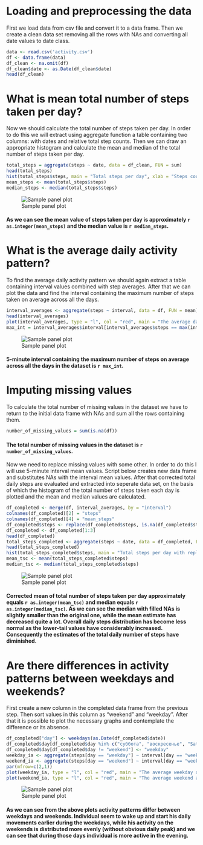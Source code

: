 # Loading and preprocessing the data

First we load data from csv file and convert it to a data frame. Then we create a clean data set removing all the rows with NAs and converting all date values to date class.

```r
data <- read.csv('activity.csv')
df <- data.frame(data)
df_clean <- na.omit(df)
df_clean$date <- as.Date(df_clean$date)
head(df_clean)
```

# What is mean total number of steps taken per day?

Now we should calculate the total number of steps taken per day. In order to do this we will extract using aggregate function a table containing two columns: with dates and relative total step counts. Then we can draw an appropriate histogram and calculate the mean and median of the total number of steps taken per day.

```r
total_steps = aggregate(steps ~ date, data = df_clean, FUN = sum)
head(total_steps)
hist(total_steps$steps, main = "Total steps per day", xlab = "Steps count", col = "red")
mean_steps <- mean(total_steps$steps)
median_steps <- median(total_steps$steps)
```

![Sample panel plot](instructions_fig/1.png)

#### As we can see the mean value of steps taken per day is approximately `r as.integer(mean_steps)` and the median value is `r median_steps`.

# What is the average daily activity pattern?

To find the average daily activity pattern we should again extract a table containing interval values combined with step averages. After that we can plot the data and find the interval containing the maximum number of steps taken on average across all the days.

```r
interval_averages <- aggregate(steps ~ interval, data = df, FUN = mean)
head(interval_averages)
plot(interval_averages, type = "l", col = "red", main = "The average daily activity pattern", xlab = "5-minute interavals", ylab = "Average steps")
max_int = interval_averages$interval[interval_averages$steps == max(interval_averages$steps)]
```

![Sample panel plot](instructions_fig/2.png)

#### 5-minute interval containing the maximum number of steps on average across all the days in the dataset is ```r max_int```.

# Imputing missing values

To calculate the total number of missing values in the dataset we have to return to the initial data frame with NAs and sum all the rows containing them.

```r
number_of_missing_values = sum(is.na(df))
```

#### The total number of missing values in the dataset is `r number_of_missing_values`.

Now we need to replace missing values with some other. In order to do this I will use 5-minute interval mean values. Script below creates new data frame and substitutes NAs with the interval mean values. After that corrected total daily steps are evaluated and extracted into seperate data set, on the basis of which the histogram of the total number of steps taken each day is plotted and the mean and median values are calculated.

```r
df_completed <- merge(df, interval_averages, by = "interval")
colnames(df_completed)[2] = "steps"
colnames(df_completed)[4] = "mean_steps"
df_completed$steps <- replace(df_completed$steps, is.na(df_completed$steps), df_completed$mean_steps)
df_completed <- df_completed[1:3]
head(df_completed)
total_steps_completed <- aggregate(steps ~ date, data = df_completed, FUN = sum)
head(total_steps_completed)
hist(total_steps_completed$steps, main = "Total steps per day with replaced missing values", xlab = "Steps count", col = "red")
mean_tsc <- mean(total_steps_completed$steps)
median_tsc <- median(total_steps_completed$steps)
```

![Sample panel plot](instructions_fig/3.png)

#### Corrected mean of total number of steps taken per day approximately equals ```r as.integer(mean_tsc)``` and median equals ```r as.integer(median_tsc)```. As we can see the median with filled NAs is slightly smaller than the original one, while the mean estimate has decreased quite a lot. Overall daily steps distribution has become less normal as the lower-tail values have considerably increased. Consequently the estimates of the total daily number of steps have diminished.

# Are there differences in activity patterns between weekdays and weekends?

First create a new column in the completed data frame from the previous step. Then sort values in this column as "weekend" and "weekday". After that it is possible to plot the necessary graphs and contemplate the difference or its absence.

```r
df_completed["day"] <- weekdays(as.Date(df_completed$date))
df_completed$day[df_completed$day %in% c("суббота", "воскресенье", "Saturday", "Sunday")] <- "weekend"
df_completed$day[df_completed$day != "weekend"] <- "weekday"
weekday_ia <- aggregate(steps[day == "weekday"] ~ interval[day == "weekday"], data = df_completed, FUN = mean)
weekend_ia <- aggregate(steps[day == "weekend"] ~ interval[day == "weekend"], data = df_completed, FUN = mean)
par(mfrow=c(2,1))
plot(weekday_ia, type = "l", col = "red", main = "The average weekday activity pattern", xlab = "5-minute interavals", ylab = "Average steps")
plot(weekend_ia, type = "l", col = "red", main = "The average weekend activity pattern", xlab = "5-minute interavals", ylab = "Average steps")
```

![Sample panel plot](instructions_fig/4.png)

#### As we can see from the above plots activity patterns differ between weekdays and weekends. Individual seem to wake up and start his daily movements earlier during the weekdays, while his activity on the weekends is distributed more evenly (without obvious daily peak) and we can see that during those days individual is more active in the evening.
